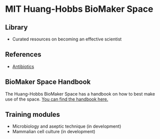 
# MIT Huang-Hobbs BioMaker Space

## Library
- <Link to="/library">Curated resources on becoming an effective scientist</Link>

## References
- [Antibiotics](https://docs.google.com/spreadsheets/d/1dpwHoEVurEOyAWAKf-fYNlAXAEAa2yyRaNeYMViFeMI/edit#gid=0)

## BioMaker Space Handbook
The Huang-Hobbs BioMaker Space has a handbook on how to best make use of the space. <a href="https://tinyurl.com/mwpvafh6" target="_blank" rel="noreferrer">You can find the handbook here.</a>

## Training modules
- <Link to="/microbiology">Microbiology and aseptic technique (in development)</Link>
- <Link to="/tissue-culture">Mammalian cell culture (in development)</Link>
